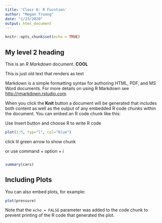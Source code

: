 ```yaml
---
title: 'Class 6: R Fucntion'
author: "Megan Truong"
date: "1/23/2020"
output: html_document
---
```


```r
knitr::opts_chunk$set(echo = TRUE)
```

## My level 2 heading

This is an *R Markdown* document. **COOL**

This is just old text that renders as text

Markdown is a simple formatting syntax for authoring HTML, PDF, and MS Word documents. For more details on using R Markdown see <http://rmarkdown.rstudio.com>.

When you click the **Knit** button a document will be generated that includes both content as well as the output of any embedded R code chunks within the document. You can embed an R code chunk like this:


Use Insert button and choose R to write R code
```r
plot(1:5, typ="l", col="blue")
```
click lil green arrow to show chunk

or use command + option + i
```r

```
 


```r
summary(cars)
```

## Including Plots

You can also embed plots, for example:

```r
plot(pressure)
```

Note that the `echo = FALSE` parameter was added to the code chunk to prevent printing of the R code that generated the plot.
